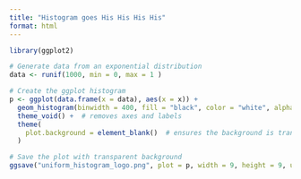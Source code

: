 ```yaml
---
title: "Histogram goes His His His His"
format: html
---
```


```r
library(ggplot2)

# Generate data from an exponential distribution
data <- runif(1000, min = 0, max = 1 )

# Create the ggplot histogram
p <- ggplot(data.frame(x = data), aes(x = x)) +
  geom_histogram(binwidth = 400, fill = "black", color = "white", alpha = 0.3) +
  theme_void() +  # removes axes and labels
  theme(
    plot.background = element_blank()  # ensures the background is transparent
  )

# Save the plot with transparent background
ggsave("uniform_histogram_logo.png", plot = p, width = 9, height = 9, units = "in", dpi = 600, bg = "transparent")
 
```
